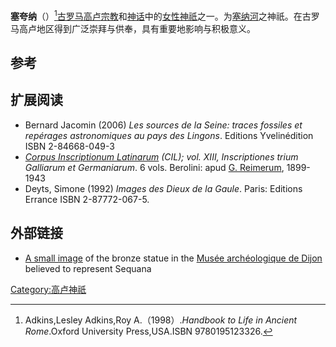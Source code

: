 {{Infobox deity|type=Irish
| name = 塞夸纳
| god_of =[[塞纳河|塞纳河]]之神
}}
'''塞夸纳'''（{{lang-en|Sequana}}）<ref>Adkins,Lesley Adkins,Roy A.（1998）.''Handbook to Life in Ancient Rome''.Oxford University Press,USA.ISBN 9780195123326.</ref>[[古罗马|古罗马]][[高卢|高卢]][[宗教|宗教]]和[[神话|神话]]中的[[女性|女性]][[神祇|神祇]]之一。为[[塞纳河|塞纳河]]之神祇。在古罗马高卢地区得到广泛崇拜与供奉，具有重要地影响与积极意义。

== 参考 ==
{{reflist}}

==扩展阅读==
* Bernard Jacomin (2006) ''Les sources de la Seine: traces fossiles et repérages astronomiques au pays des Lingons''. Editions Yvelinédition ISBN 2-84668-049-3
* ''[[Corpus_Inscriptionum_Latinarum|Corpus Inscriptionum Latinarum]] (CIL); vol. XIII, Inscriptiones trium Galliarum et Germaniarum''. 6 vols. Berolini: apud [[Georg_Reimer|G. Reimerum]], 1899-1943
* Deyts, Simone (1992) ''Images des Dieux de la Gaule''. Paris: Editions Errance ISBN 2-87772-067-5.

==外部链接==
*[https://web.archive.org/web/20070311050854/http://www.franzdodel.ch/haiku/haiku_bild/bild_8/sequana.htm A small image] of the bronze statue in the [[Musée_archéologique_de_Dijon|Musée archéologique de Dijon]] believed to represent Sequana
{{Gaulish-Brythonic mythology}}

[[Category:高卢神祇|Category:高卢神祇]]